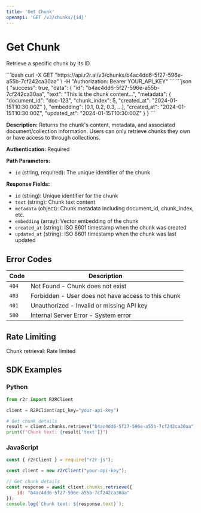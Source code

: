 ```yaml
---
title: 'Get Chunk'
openapi: 'GET /v3/chunks/{id}'
---
```


# Get Chunk

Retrieve a specific chunk by its ID.

<RequestExample>
```bash
curl -X GET "https://api.r2r.ai/v3/chunks/b4ac4dd6-5f27-596e-a55b-7cf242ca30aa" \
  -H "Authorization: Bearer YOUR_API_KEY"
```
</RequestExample>

<ResponseExample>
```json
{
  "success": true,
  "data": {
    "id": "b4ac4dd6-5f27-596e-a55b-7cf242ca30aa",
    "text": "This is the chunk content...",
    "metadata": {
      "document_id": "doc-123",
      "chunk_index": 5,
      "created_at": "2024-01-15T10:30:00Z"
    },
    "embedding": [0.1, 0.2, 0.3, ...],
    "created_at": "2024-01-15T10:30:00Z",
    "updated_at": "2024-01-15T10:30:00Z"
  }
}
```
</ResponseExample>

**Description:** Returns the chunk's content, metadata, and associated document/collection information. Users can only retrieve chunks they own or have access to through collections.

**Authentication:** Required

**Path Parameters:**
- `id` (string, required): The unique identifier of the chunk

**Response Fields:**
- `id` (string): Unique identifier for the chunk
- `text` (string): Chunk text content
- `metadata` (object): Chunk metadata including document_id, chunk_index, etc.
- `embedding` (array): Vector embedding of the chunk
- `created_at` (string): ISO 8601 timestamp when the chunk was created
- `updated_at` (string): ISO 8601 timestamp when the chunk was last updated

## Error Codes

| Code | Description |
|------|-------------|
| `404` | Not Found - Chunk does not exist |
| `403` | Forbidden - User does not have access to this chunk |
| `401` | Unauthorized - Invalid or missing API key |
| `500` | Internal Server Error - System error |

## Rate Limiting

Chunk retrieval: Rate limited

## SDK Examples

### Python

```python
from r2r import R2RClient

client = R2RClient(api_key="your-api-key")

# Get chunk details
result = client.chunks.retrieve("b4ac4dd6-5f27-596e-a55b-7cf242ca30aa")
print(f"Chunk text: {result['text']}")
```

### JavaScript

```javascript
const { r2rClient } = require("r2r-js");

const client = new r2rClient("your-api-key");

// Get chunk details
const response = await client.chunks.retrieve({
    id: "b4ac4dd6-5f27-596e-a55b-7cf242ca30aa"
});
console.log(`Chunk text: ${response.text}`);
``` 